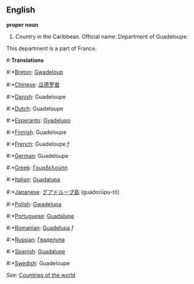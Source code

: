 ==English==

'''proper noun'''

# Country in the Caribbean. Official name: Department of Guadeloupe.
This department is a part of France.
#:'''Translations'''
#:*[[Breton]]: [[Gwadeloup]]
#:*[[Chinese]]: [[瓜德罗普]]
#:*[[Danish]]: Guadeloupe
#:*[[Dutch]]: Guadeloupe
#:*[[Esperanto]]: [[Gvadelupo]]
#:*[[Finnish]]: Guadeloupe
#:*[[French]]: Guadeloupe ''f''
#:*[[German]]: Guadeloupe
#:*[[Greek]]: [[Γουαδελούπη]]
#:*[[Italian]]: [[Guadalupa]]
#:*[[Japanese]]: [[グアドループ島]] (guadorūpu-tō)
#:*[[Polish]]: [[Gwadelupa]]
#:*[[Portuguese]]: [[Guadalupe]]
#:*[[Romanian]]: [[Guadelupa]] ''f''
#:*[[Russian]]: [[Гваделупа]]
#:*[[Spanish]]: [[Guadalupe]]
#:*[[Swedish]]: Guadeloupe

''See'': [[Countries of the world]]